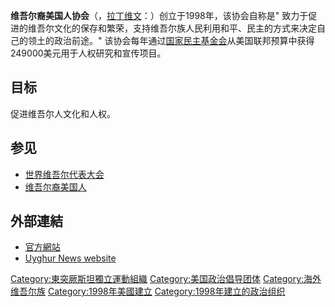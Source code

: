 {{expand|time=2017-01-29T07:28:27+00:00}}
{{Infobox organization
| name          = 维吾尔裔美国人协会
| native_name  = ئامېرىكا ئۇيغۇر جەمئىيىتى
| image         = File:07.UyghurRights.XiJinping.WhiteHouse.WDC.25September2015 21816908196 45654204d8 o.jpg
| image_border  = 
| size          = 
| alt           =
| caption       = 
| abbreviation  = UAA
| motto         =
| formation     = {{Start date and age|1998|11|16}}
| extinction    =
| type          = [[NGO|NGO]]
| status        = 
| purpose       = 促进维吾尔人文化和人权
| headquarters  = [[美国|美国]][[华盛顿哥伦比亚特区|华盛顿哥伦比亚特区]]
| location      =
| region_served = 
| membership    =
| language     = [[维吾尔语|维吾尔语]]<br />[[英语|英语]]
| general       =
| leader_title  = 主席
| leader_name   = 库扎提·阿勒泰
| key_people    = 
| main_organ    =
| parent_organisation =
| affiliations  = [[维吾尔人权项目|维吾尔人权项目]]
| budget       =
| num_staff     =
| num_volunteers =
| website       = {{url|https://www.uyghuraa.org/}}
| remarks       =
}}
'''维吾尔裔美国人协会'''（{{lang-ug|ئامېرىكا ئۇيغۇر جەمئىيىتى}}，[[拉丁维文|拉丁维文]]：{{lang|ug-Latn|Amérika Uyghur Jem'iyiti}}）创立于1998年，该协会自称是" 致力于促进的维吾尔文化的保存和繁荣，支持维吾尔族人民利用和平、民主的方式来决定自己的领土的政治前途。" 该协会每年通过[[美国国家民主基金会|国家民主基金会]]从美国联邦预算中获得249000美元用于人权研究和宣传项目。

==目标==
促进维吾尔人文化和人权。

==参见==
*[[世界维吾尔代表大会|世界维吾尔代表大会]]
*[[维吾尔裔美国人|维吾尔裔美国人]]

== 外部連結 ==
* [https://www.uyghuraa.org/ 官方網站]
* [http://www.uyghurnews.com/ Uyghur News website] {{Wayback|url=http://www.uyghurnews.com/ |date=20110604004253 }}

{{china-stub}}
{{USA-stub}}
[[Category:東突厥斯坦獨立運動組織|Category:東突厥斯坦獨立運動組織]]
[[Category:美国政治倡导团体|Category:美国政治倡导团体]]
[[Category:海外维吾尔族|Category:海外维吾尔族]]
[[Category:1998年美國建立|Category:1998年美國建立]]
[[Category:1998年建立的政治组织|Category:1998年建立的政治组织]]